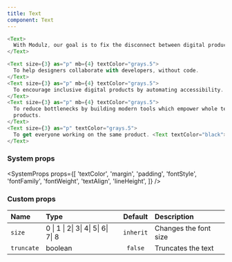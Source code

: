 ```yaml
---
title: Text
component: Text
---
```


```js live
<Text>
  With Modulz, our goal is to fix the disconnect between digital product teams.
</Text>
```

```js live
<Text size={3} as="p" mb={4} textColor="grays.5">
  To help designers collaborate with developers, without code.
</Text>
<Text size={3} as="p" mb={4} textColor="grays.5">
  To encourage inclusive digital products by automating accessibility.
</Text>
<Text size={3} as="p" mb={4} textColor="grays.5">
  To reduce bottlenecks by building modern tools which empower whole teams to work on their end
  products.
</Text>
<Text size={3} as="p" textColor="grays.5">
  To get everyone working on the same product. <Text textColor="black">Together.</Text>
</Text>
```

### System props

<SystemProps
  props={[
    'textColor',
    'margin',
    'padding',
    'fontStyle',
    'fontFamily',
    'fontWeight',
    'textAlign',
    'lineHeight',
  ]}
/>

### Custom props

| Name       | Type                                |  Default  | Description           |
| :--------- | :---------------------------------- | :-------: | :-------------------- |
| `size`     | 0 \| 1 \| 2\| 3\| 4\| 5\| 6\| 7\| 8 | `inherit` | Changes the font size |
| `truncate` | boolean                             |  `false`  | Truncates the text    |
